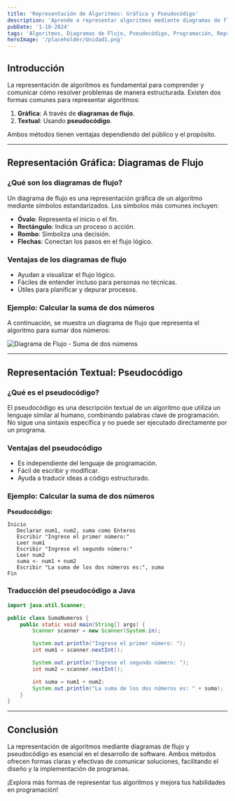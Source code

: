 ---
title: 'Representación de Algoritmos: Gráfica y Pseudocódigo'
description: 'Aprende a representar algoritmos mediante diagramas de flujo y pseudocódigo con ejemplos claros y desglosados.'
pubDate: '1-10-2024'
tags: 'Algoritmos, Diagramas de Flujo, Pseudocódigo, Programación, Representación Gráfica'
heroImage: '/placeholder/Unidad1.png'
---

## Introducción

La representación de algoritmos es fundamental para comprender y comunicar cómo resolver problemas de manera estructurada. Existen dos formas comunes para representar algoritmos:

1. **Gráfica**: A través de **diagramas de flujo**.
2. **Textual**: Usando **pseudocódigo**.

Ambos métodos tienen ventajas dependiendo del público y el propósito.

---

## Representación Gráfica: Diagramas de Flujo

### ¿Qué son los diagramas de flujo?

Un diagrama de flujo es una representación gráfica de un algoritmo mediante símbolos estandarizados. Los símbolos más comunes incluyen:

- **Óvalo**: Representa el inicio o el fin.
- **Rectángulo**: Indica un proceso o acción.
- **Rombo**: Simboliza una decisión.
- **Flechas**: Conectan los pasos en el flujo lógico.

### Ventajas de los diagramas de flujo

- Ayudan a visualizar el flujo lógico.
- Fáciles de entender incluso para personas no técnicas.
- Útiles para planificar y depurar procesos.

### Ejemplo: Calcular la suma de dos números

A continuación, se muestra un diagrama de flujo que representa el algoritmo para sumar dos números:

![Diagrama de Flujo - Suma de dos números](/public/1_2_Diagrama.png)

---

## Representación Textual: Pseudocódigo

### ¿Qué es el pseudocódigo?

El pseudocódigo es una descripción textual de un algoritmo que utiliza un lenguaje similar al humano, combinando palabras clave de programación. No sigue una sintaxis específica y no puede ser ejecutado directamente por un programa.

### Ventajas del pseudocódigo

- Es independiente del lenguaje de programación.
- Fácil de escribir y modificar.
- Ayuda a traducir ideas a código estructurado.

### Ejemplo: Calcular la suma de dos números

**Pseudocódigo:**

```plaintext
Inicio
   Declarar num1, num2, suma como Enteros
   Escribir "Ingrese el primer número:"
   Leer num1
   Escribir "Ingrese el segundo número:"
   Leer num2
   suma <- num1 + num2
   Escribir "La suma de los dos números es:", suma
Fin
```

### Traducción del pseudocódigo a Java

```java
import java.util.Scanner;

public class SumaNumeros {
    public static void main(String[] args) {
        Scanner scanner = new Scanner(System.in);

        System.out.println("Ingrese el primer número: ");
        int num1 = scanner.nextInt();

        System.out.println("Ingrese el segundo número: ");
        int num2 = scanner.nextInt();

        int suma = num1 + num2;
        System.out.println("La suma de los dos números es: " + suma);
    }
}
```

---

## Conclusión

La representación de algoritmos mediante diagramas de flujo y pseudocódigo es esencial en el desarrollo de software. Ambos métodos ofrecen formas claras y efectivas de comunicar soluciones, facilitando el diseño y la implementación de programas.

¡Explora más formas de representar tus algoritmos y mejora tus habilidades en programación!